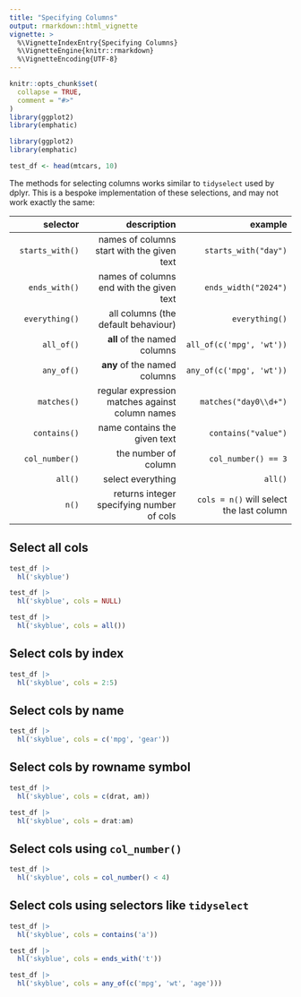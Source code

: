 ```yaml
---
title: "Specifying Columns"
output: rmarkdown::html_vignette
vignette: >
  %\VignetteIndexEntry{Specifying Columns}
  %\VignetteEngine{knitr::rmarkdown}
  %\VignetteEncoding{UTF-8}
---
```


```r
knitr::opts_chunk$set(
  collapse = TRUE,
  comment = "#>"
)
library(ggplot2)
library(emphatic)
```

```r
library(ggplot2)
library(emphatic)
```

```r
test_df <- head(mtcars, 10)
```


The methods for selecting columns works similar to `tidyselect` used by 
dplyr.   This is a bespoke implementation of these selections, and may not work
exactly the same:


| selector | description | example
|---------:|------------:|--------------:|
|`starts_with()` |names of columns start with the given text | `starts_with("day")`|
|`ends_with()` |names of columns end with the given text  |`ends_width("2024")` |
|`everything()` |all columns (the default behaviour)  |`everything()` |
|`all_of()` | **all** of the named columns |`all_of(c('mpg', 'wt'))` |
|`any_of()` | **any** of the named columns | `any_of(c('mpg', 'wt'))`|
|`matches()` |regular expression matches against column names |`matches("day0\\d+")` |
|`contains()` |name contains the given text |`contains("value")` |
|`col_number()` |the number of column | `col_number() == 3` |
|`all()` |select everything |`all()` |
|`n()` | returns integer specifying number of cols |`cols = n()` will select the last column |




Select all cols
------------------------------------------------------------------------------

```r
test_df |>
  hl('skyblue')
```

```r
test_df |>
  hl('skyblue', cols = NULL)
```

```r
test_df |>
  hl('skyblue', cols = all())
```


Select cols by index
------------------------------------------------------------------------------

```r
test_df |>
  hl('skyblue', cols = 2:5)
```

Select cols by name
------------------------------------------------------------------------------

```r
test_df |>
  hl('skyblue', cols = c('mpg', 'gear'))
```


Select cols by rowname symbol
------------------------------------------------------------------------------

```r
test_df |>
  hl('skyblue', cols = c(drat, am))
```

```r
test_df |>
  hl('skyblue', cols = drat:am)
```


Select cols using `col_number()`
------------------------------------------------------------------------------

```r
test_df |>
  hl('skyblue', cols = col_number() < 4)
```

Select cols using selectors like `tidyselect`
------------------------------------------------------------------------------

```r
test_df |>
  hl('skyblue', cols = contains('a'))
```

```r
test_df |>
  hl('skyblue', cols = ends_with('t'))
```


```r
test_df |>
  hl('skyblue', cols = any_of(c('mpg', 'wt', 'age')))
```


